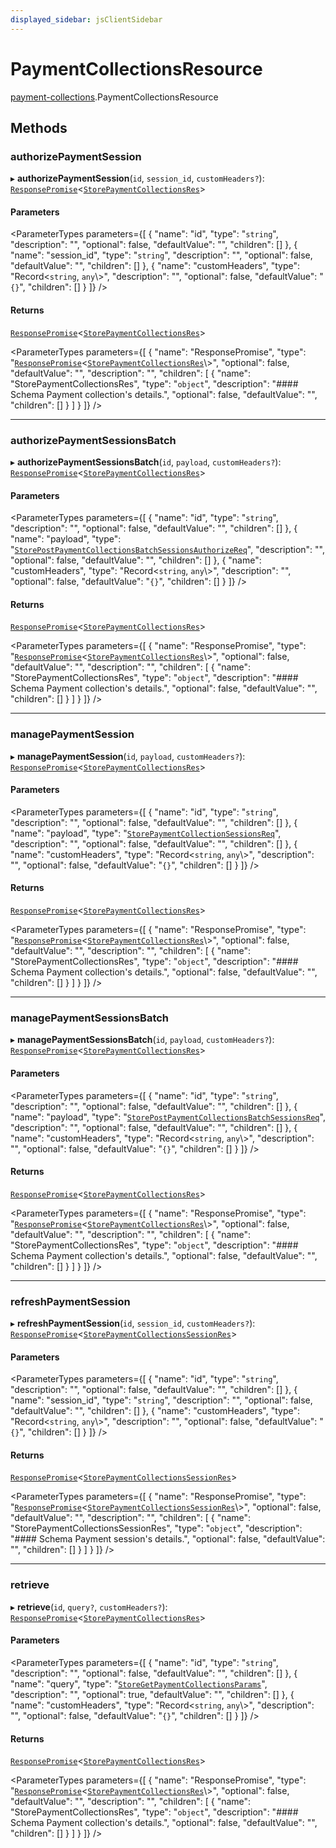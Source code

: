 ```yaml
---
displayed_sidebar: jsClientSidebar
---
```



# PaymentCollectionsResource

[payment-collections](../../modules/payment_collections.mdx).PaymentCollectionsResource

## Methods

### authorizePaymentSession

▸ **authorizePaymentSession**(`id`, `session_id`, `customHeaders?`): [`ResponsePromise`](../../swaps/modules/swaps.internal.mdx#responsepromise)<[`StorePaymentCollectionsRes`](../../internal/modules/admin_discounts.internal.internal.mdx#storepaymentcollectionsres)\>

#### Parameters

<ParameterTypes parameters={[
  {
    "name": "id",
    "type": "`string`",
    "description": "",
    "optional": false,
    "defaultValue": "",
    "children": []
  },
  {
    "name": "session_id",
    "type": "`string`",
    "description": "",
    "optional": false,
    "defaultValue": "",
    "children": []
  },
  {
    "name": "customHeaders",
    "type": "Record<`string`, `any`\\>",
    "description": "",
    "optional": false,
    "defaultValue": "`{}`",
    "children": []
  }
]} />

#### Returns

[`ResponsePromise`](../../swaps/modules/swaps.internal.mdx#responsepromise)<[`StorePaymentCollectionsRes`](../../internal/modules/admin_discounts.internal.internal.mdx#storepaymentcollectionsres)\>

<ParameterTypes parameters={[
  {
    "name": "ResponsePromise",
    "type": "[`ResponsePromise`](../../swaps/modules/swaps.internal.mdx#responsepromise)<[`StorePaymentCollectionsRes`](../../internal/modules/admin_discounts.internal.internal.mdx#storepaymentcollectionsres)\\>",
    "optional": false,
    "defaultValue": "",
    "description": "",
    "children": [
      {
        "name": "StorePaymentCollectionsRes",
        "type": "`object`",
        "description": "#### Schema Payment collection's details.",
        "optional": false,
        "defaultValue": "",
        "children": []
      }
    ]
  }
]} />

___

### authorizePaymentSessionsBatch

▸ **authorizePaymentSessionsBatch**(`id`, `payload`, `customHeaders?`): [`ResponsePromise`](../../swaps/modules/swaps.internal.mdx#responsepromise)<[`StorePaymentCollectionsRes`](../../internal/modules/admin_discounts.internal.internal.mdx#storepaymentcollectionsres)\>

#### Parameters

<ParameterTypes parameters={[
  {
    "name": "id",
    "type": "`string`",
    "description": "",
    "optional": false,
    "defaultValue": "",
    "children": []
  },
  {
    "name": "payload",
    "type": "[`StorePostPaymentCollectionsBatchSessionsAuthorizeReq`](../../internal/classes/admin_discounts.internal.internal.StorePostPaymentCollectionsBatchSessionsAuthorizeReq.mdx)",
    "description": "",
    "optional": false,
    "defaultValue": "",
    "children": []
  },
  {
    "name": "customHeaders",
    "type": "Record<`string`, `any`\\>",
    "description": "",
    "optional": false,
    "defaultValue": "`{}`",
    "children": []
  }
]} />

#### Returns

[`ResponsePromise`](../../swaps/modules/swaps.internal.mdx#responsepromise)<[`StorePaymentCollectionsRes`](../../internal/modules/admin_discounts.internal.internal.mdx#storepaymentcollectionsres)\>

<ParameterTypes parameters={[
  {
    "name": "ResponsePromise",
    "type": "[`ResponsePromise`](../../swaps/modules/swaps.internal.mdx#responsepromise)<[`StorePaymentCollectionsRes`](../../internal/modules/admin_discounts.internal.internal.mdx#storepaymentcollectionsres)\\>",
    "optional": false,
    "defaultValue": "",
    "description": "",
    "children": [
      {
        "name": "StorePaymentCollectionsRes",
        "type": "`object`",
        "description": "#### Schema Payment collection's details.",
        "optional": false,
        "defaultValue": "",
        "children": []
      }
    ]
  }
]} />

___

### managePaymentSession

▸ **managePaymentSession**(`id`, `payload`, `customHeaders?`): [`ResponsePromise`](../../swaps/modules/swaps.internal.mdx#responsepromise)<[`StorePaymentCollectionsRes`](../../internal/modules/admin_discounts.internal.internal.mdx#storepaymentcollectionsres)\>

#### Parameters

<ParameterTypes parameters={[
  {
    "name": "id",
    "type": "`string`",
    "description": "",
    "optional": false,
    "defaultValue": "",
    "children": []
  },
  {
    "name": "payload",
    "type": "[`StorePaymentCollectionSessionsReq`](../../internal/classes/admin_discounts.internal.internal.StorePaymentCollectionSessionsReq.mdx)",
    "description": "",
    "optional": false,
    "defaultValue": "",
    "children": []
  },
  {
    "name": "customHeaders",
    "type": "Record<`string`, `any`\\>",
    "description": "",
    "optional": false,
    "defaultValue": "`{}`",
    "children": []
  }
]} />

#### Returns

[`ResponsePromise`](../../swaps/modules/swaps.internal.mdx#responsepromise)<[`StorePaymentCollectionsRes`](../../internal/modules/admin_discounts.internal.internal.mdx#storepaymentcollectionsres)\>

<ParameterTypes parameters={[
  {
    "name": "ResponsePromise",
    "type": "[`ResponsePromise`](../../swaps/modules/swaps.internal.mdx#responsepromise)<[`StorePaymentCollectionsRes`](../../internal/modules/admin_discounts.internal.internal.mdx#storepaymentcollectionsres)\\>",
    "optional": false,
    "defaultValue": "",
    "description": "",
    "children": [
      {
        "name": "StorePaymentCollectionsRes",
        "type": "`object`",
        "description": "#### Schema Payment collection's details.",
        "optional": false,
        "defaultValue": "",
        "children": []
      }
    ]
  }
]} />

___

### managePaymentSessionsBatch

▸ **managePaymentSessionsBatch**(`id`, `payload`, `customHeaders?`): [`ResponsePromise`](../../swaps/modules/swaps.internal.mdx#responsepromise)<[`StorePaymentCollectionsRes`](../../internal/modules/admin_discounts.internal.internal.mdx#storepaymentcollectionsres)\>

#### Parameters

<ParameterTypes parameters={[
  {
    "name": "id",
    "type": "`string`",
    "description": "",
    "optional": false,
    "defaultValue": "",
    "children": []
  },
  {
    "name": "payload",
    "type": "[`StorePostPaymentCollectionsBatchSessionsReq`](../../internal/classes/admin_discounts.internal.internal.StorePostPaymentCollectionsBatchSessionsReq.mdx)",
    "description": "",
    "optional": false,
    "defaultValue": "",
    "children": []
  },
  {
    "name": "customHeaders",
    "type": "Record<`string`, `any`\\>",
    "description": "",
    "optional": false,
    "defaultValue": "`{}`",
    "children": []
  }
]} />

#### Returns

[`ResponsePromise`](../../swaps/modules/swaps.internal.mdx#responsepromise)<[`StorePaymentCollectionsRes`](../../internal/modules/admin_discounts.internal.internal.mdx#storepaymentcollectionsres)\>

<ParameterTypes parameters={[
  {
    "name": "ResponsePromise",
    "type": "[`ResponsePromise`](../../swaps/modules/swaps.internal.mdx#responsepromise)<[`StorePaymentCollectionsRes`](../../internal/modules/admin_discounts.internal.internal.mdx#storepaymentcollectionsres)\\>",
    "optional": false,
    "defaultValue": "",
    "description": "",
    "children": [
      {
        "name": "StorePaymentCollectionsRes",
        "type": "`object`",
        "description": "#### Schema Payment collection's details.",
        "optional": false,
        "defaultValue": "",
        "children": []
      }
    ]
  }
]} />

___

### refreshPaymentSession

▸ **refreshPaymentSession**(`id`, `session_id`, `customHeaders?`): [`ResponsePromise`](../../swaps/modules/swaps.internal.mdx#responsepromise)<[`StorePaymentCollectionsSessionRes`](../../internal/modules/admin_discounts.internal.internal.mdx#storepaymentcollectionssessionres)\>

#### Parameters

<ParameterTypes parameters={[
  {
    "name": "id",
    "type": "`string`",
    "description": "",
    "optional": false,
    "defaultValue": "",
    "children": []
  },
  {
    "name": "session_id",
    "type": "`string`",
    "description": "",
    "optional": false,
    "defaultValue": "",
    "children": []
  },
  {
    "name": "customHeaders",
    "type": "Record<`string`, `any`\\>",
    "description": "",
    "optional": false,
    "defaultValue": "`{}`",
    "children": []
  }
]} />

#### Returns

[`ResponsePromise`](../../swaps/modules/swaps.internal.mdx#responsepromise)<[`StorePaymentCollectionsSessionRes`](../../internal/modules/admin_discounts.internal.internal.mdx#storepaymentcollectionssessionres)\>

<ParameterTypes parameters={[
  {
    "name": "ResponsePromise",
    "type": "[`ResponsePromise`](../../swaps/modules/swaps.internal.mdx#responsepromise)<[`StorePaymentCollectionsSessionRes`](../../internal/modules/admin_discounts.internal.internal.mdx#storepaymentcollectionssessionres)\\>",
    "optional": false,
    "defaultValue": "",
    "description": "",
    "children": [
      {
        "name": "StorePaymentCollectionsSessionRes",
        "type": "`object`",
        "description": "#### Schema Payment session's details.",
        "optional": false,
        "defaultValue": "",
        "children": []
      }
    ]
  }
]} />

___

### retrieve

▸ **retrieve**(`id`, `query?`, `customHeaders?`): [`ResponsePromise`](../../swaps/modules/swaps.internal.mdx#responsepromise)<[`StorePaymentCollectionsRes`](../../internal/modules/admin_discounts.internal.internal.mdx#storepaymentcollectionsres)\>

#### Parameters

<ParameterTypes parameters={[
  {
    "name": "id",
    "type": "`string`",
    "description": "",
    "optional": false,
    "defaultValue": "",
    "children": []
  },
  {
    "name": "query",
    "type": "[`StoreGetPaymentCollectionsParams`](../../internal/classes/admin_discounts.internal.internal.StoreGetPaymentCollectionsParams.mdx)",
    "description": "",
    "optional": true,
    "defaultValue": "",
    "children": []
  },
  {
    "name": "customHeaders",
    "type": "Record<`string`, `any`\\>",
    "description": "",
    "optional": false,
    "defaultValue": "`{}`",
    "children": []
  }
]} />

#### Returns

[`ResponsePromise`](../../swaps/modules/swaps.internal.mdx#responsepromise)<[`StorePaymentCollectionsRes`](../../internal/modules/admin_discounts.internal.internal.mdx#storepaymentcollectionsres)\>

<ParameterTypes parameters={[
  {
    "name": "ResponsePromise",
    "type": "[`ResponsePromise`](../../swaps/modules/swaps.internal.mdx#responsepromise)<[`StorePaymentCollectionsRes`](../../internal/modules/admin_discounts.internal.internal.mdx#storepaymentcollectionsres)\\>",
    "optional": false,
    "defaultValue": "",
    "description": "",
    "children": [
      {
        "name": "StorePaymentCollectionsRes",
        "type": "`object`",
        "description": "#### Schema Payment collection's details.",
        "optional": false,
        "defaultValue": "",
        "children": []
      }
    ]
  }
]} />

